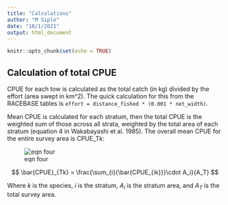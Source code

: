 ```yaml
---
title: "Calculations"
author: "M Siple"
date: "10/1/2021"
output: html_document
---
```


```r
knitr::opts_chunk$set(echo = TRUE)
```

## Calculation of total CPUE
CPUE for each tow is calculated as the total catch (in kg) divided by the effort (area swept in km^2). The quick calculation for this from the RACEBASE tables is `effort = distance_fished * (0.001 * net_width)`. 

Mean CPUE is calculated for each stratum, then the total CPUE is the weighted sum of those across all strata, weighted by the total area of each stratum (equation 4 in Wakabayashi et al. 1985). The overall mean CPUE for the entire survey area is CPUE_Tk:

![eqn four](https://github.com/MargaretSiple-NOAA/design-based-indices/blob/master/img/eqn4.PNG)


$$
\bar{CPUE}_{Tk} = \frac{\sum_{i}{\bar{CPUE_{ik}}}\cdot A_i}{A_T}
$$

Where $k$ is the species, $i$ is the stratum, $A_i$ is the stratum area, and $A_T$ is the total survey area.
